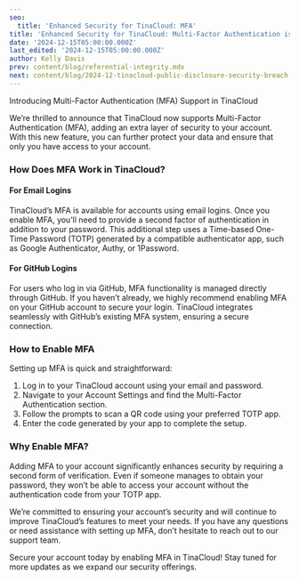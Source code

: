 ```yaml
---
seo:
  title: 'Enhanced Security for TinaCloud: MFA'
title: 'Enhanced Security for TinaCloud: Multi-Factor Authentication is Here'
date: '2024-12-15T05:00:00.000Z'
last_edited: '2024-12-15T05:00:00.000Z'
author: Kelly Davis
prev: content/blog/referential-integrity.mdx
next: content/blog/2024-12-tinacloud-public-disclosure-security-breach.mdx
---
```


Introducing Multi-Factor Authentication (MFA) Support in TinaCloud

We’re thrilled to announce that TinaCloud now supports Multi-Factor Authentication (MFA), adding an extra layer of security to your account. With this new feature, you can further protect your data and ensure that only you have access to your account.

### How Does MFA Work in TinaCloud?

#### For Email Logins

TinaCloud’s MFA is available for accounts using email logins. Once you enable MFA, you’ll need to provide a second factor of authentication in addition to your password. This additional step uses a Time-based One-Time Password (TOTP) generated by a compatible authenticator app, such as Google Authenticator, Authy, or 1Password.

#### For GitHub Logins

For users who log in via GitHub, MFA functionality is managed directly through GitHub. If you haven’t already, we highly recommend enabling MFA on your GitHub account to secure your login. TinaCloud integrates seamlessly with GitHub’s existing MFA system, ensuring a secure connection.

### How to Enable MFA

Setting up MFA is quick and straightforward:

1. Log in to your TinaCloud account using your email and password.
2. Navigate to your Account Settings and find the Multi-Factor Authentication section.
3. Follow the prompts to scan a QR code using your preferred TOTP app.
4. Enter the code generated by your app to complete the setup.

### Why Enable MFA?

Adding MFA to your account significantly enhances security by requiring a second form of verification. Even if someone manages to obtain your password, they won’t be able to access your account without the authentication code from your TOTP app.

We’re committed to ensuring your account’s security and will continue to improve TinaCloud’s features to meet your needs. If you have any questions or need assistance with setting up MFA, don’t hesitate to reach out to our support team.

Secure your account today by enabling MFA in TinaCloud! Stay tuned for more updates as we expand our security offerings.
